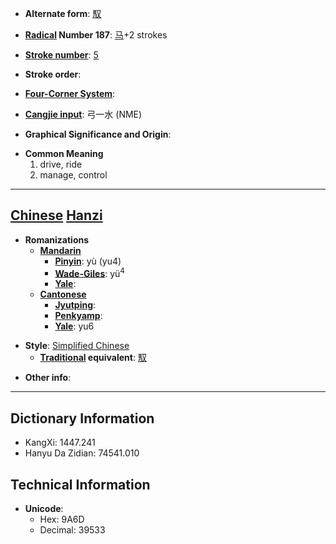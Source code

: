* '''Alternate form''': [[馭]]

* '''[[Wiktionary:Chinese radical index| Radical]] Number 187''': [[Wiktionary:Chinese radical index 马|马]]+2 strokes

* '''[[Wiktionary:Chinese total strokes index|Stroke number]]''': [[Wiktionary:Chinese total strokes index 5|5]]

* '''Stroke order''': 

* '''[[Wiktionary:Chinese four corner index|Four-Corner System]]''': 

* '''[[Wiktionary:Chinese Cangjie index|Cangjie input]]''': 弓一水 (NME)

* '''Graphical Significance and Origin''': 

* '''Common Meaning'''
*#drive, ride
*# manage, control


----

== [[Chinese]] [[Hanzi]] ==

* '''Romanizations'''
** '''[[Mandarin]]'''
*** '''[[Pinyin]]''': yù (yu4)
*** '''[[Wade-Giles]]''': yü<sup>4</sup>
*** '''[[Yale]]''': 
** '''[[Cantonese]]'''
*** '''[[Jyutping]]''':
*** '''[[Penkyamp]]''': 
*** '''[[Yale]]''': yu6

* '''Style''': [[Simplified Chinese]] 
** '''[[Traditional Chinese|Traditional]] equivalent''': [[馭]]

* '''Other info''': 

----

== Dictionary Information ==

* KangXi: 1447.241
* Hanyu Da Zidian: 74541.010

== Technical Information ==

* '''Unicode''':
** Hex: 9A6D
** Decimal: 39533